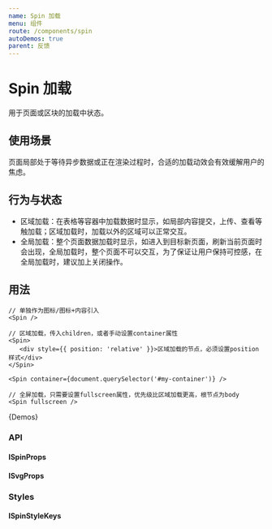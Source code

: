 ```yaml
---
name: Spin 加载
menu: 组件
route: /components/spin
autoDemos: true
parent: 反馈
---
```


# Spin 加载

用于页面或区块的加载中状态。

## 使用场景

页面局部处于等待异步数据或正在渲染过程时，合适的加载动效会有效缓解用户的焦虑。

## 行为与状态

- 区域加载：在表格等容器中加载数据时显示，如局部内容提交，上传、查看等触加载；区域加载时，加载以外的区域可以正常交互。
- 全局加载：整个页面数据加载时显示，如进入到目标新页面，刷新当前页面时会出现，全局加载时，整个页面不可以交互，为了保证让用户保持可控感，在全局加载时，建议加上关闭操作。

## 用法

```tsx
// 单独作为图标/图标+内容引入
<Spin />

// 区域加载，传入children，或者手动设置container属性
<Spin>
   <div style={{ position: 'relative' }}>区域加载的节点，必须设置position样式</div>
</Spin>

<Spin container={document.querySelector('#my-container')} />

// 全屏加载，只需要设置fullscreen属性，优先级比区域加载更高，根节点为body
<Spin fullscreen />

```

{Demos}

### API

#### ISpinProps

<Props propsName="ISpinProps" />

#### ISvgProps

<Props propsName="ISvgProps" />

### Styles

#### ISpinStyleKeys

<Styles typeName="ISpinStyleKeys" componentName="spin" />
